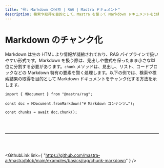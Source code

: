 ```yaml
---
title: "例: Markdown の分割 | RAG | Mastra ドキュメント"
description: 検索や取得を目的として、Mastra を使って Markdown ドキュメントを分割する例です。
---
```




# Markdown のチャンク化

Markdown は生の HTML より情報が凝縮されており、RAG パイプラインで扱いやすい形式です。Markdown を扱う際は、見出しや書式を保ったまま小さな単位に分割する必要があります。`chunk` メソッドは、見出し、リスト、コードブロックなどの Markdown 特有の要素を賢く処理します。以下の例では、検索や検索結果の取得を目的として Markdown ドキュメントをチャンク化する方法を示します。

```tsx copy
import { MDocument } from "@mastra/rag";

const doc = MDocument.fromMarkdown("# Markdown コンテンツ…");

const chunks = await doc.chunk();
```

<br />

<br />

<hr className="dark:border-[#404040] border-gray-300" />

<br />

<br />

<GithubLink
  link={
"https://github.com/mastra-ai/mastra/blob/main/examples/basics/rag/chunk-markdown"
}
/>

